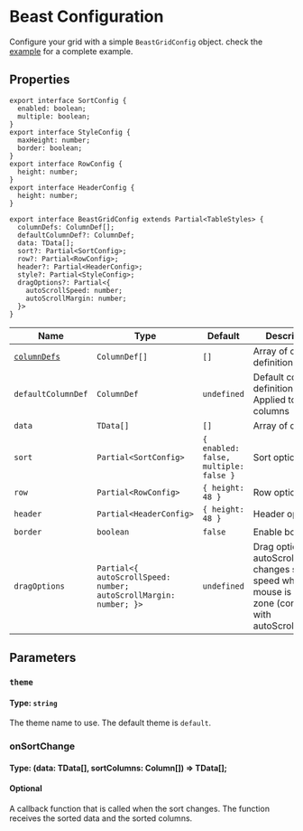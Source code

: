 # Beast Configuration

Configure your grid with a simple `BeastGridConfig` object. check the [example](example) for a complete example.



## Properties

```tsx
export interface SortConfig {
  enabled: boolean;
  multiple: boolean;
}
export interface StyleConfig {
  maxHeight: number;
  border: boolean;
}
export interface RowConfig { 
  height: number;
}
export interface HeaderConfig {
  height: number;
}

export interface BeastGridConfig extends Partial<TableStyles> {
  columnDefs: ColumnDef[];
  defaultColumnDef?: ColumnDef;
  data: TData[];
  sort?: Partial<SortConfig>;
  row?: Partial<RowConfig>;
  header?: Partial<HeaderConfig>;
  style?: Partial<StyleConfig>;
  dragOptions?: Partial<{
    autoScrollSpeed: number;
    autoScrollMargin: number;
  }>
}
```

| Name | Type | Default | Description |
| --- | --- | --- | --- |
| [`columnDefs`](columns/definitions) | `ColumnDef[]` | `[]` | Array of column definitions |
| `defaultColumnDef` | `ColumnDef` | `undefined` | Default column definition. Applied to all columns |
| `data` | `TData[]` | `[]` | Array of data |
| `sort` | `Partial<SortConfig>` | `{ enabled: false, multiple: false }` | Sort options |
| `row` | `Partial<RowConfig>` | `{ height: 48 }` | Row options |
| `header` | `Partial<HeaderConfig>` | `{ height: 48 }` | Header options |
| `border` | `boolean` | `false` | Enable border |
| `dragOptions` | `Partial<{ autoScrollSpeed: number; autoScrollMargin: number; }>` | `undefined` | Drag options. autoScrollSpeed changes scroll speed when mouse is in edge zone (controlled with autoScrollMargin) |

## Parameters

### `theme`
#### Type: `string`

The theme name to use. The default theme is `default`.


### onSortChange
#### Type: (data: TData[], sortColumns: Column[]) => TData[];
#### Optional

A callback function that is called when the sort changes. 
The function receives the sorted data and the sorted columns.

